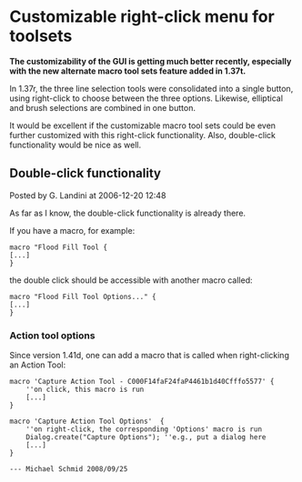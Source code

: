 =  Customizable right-click menu for toolsets =

'''The customizability of the GUI is getting much better recently, especially with the new alternate macro tool sets feature added in 1.37t.'''

In 1.37r, the three line selection tools were consolidated into a single button, using right-click to choose between the three options. Likewise, elliptical and brush selections are combined in one button.

It would be excellent if the customizable macro tool sets could be even further customized with this right-click functionality. Also, double-click functionality would be nice as well.

== Double-click functionality ==

Posted by G. Landini at 2006-12-20 12:48

As far as I know, the double-click functionality is already there.

If you have a macro, for example:
<source>
macro "Flood Fill Tool {
[...]
}
</source>

the double click should be accessible with another macro called:

<source>
macro "Flood Fill Tool Options..." {
[...]
} 
</source>

=== Action tool options ===

Since version 1.41d, one can add a macro that is called when right-clicking an Action Tool:
<source>
macro 'Capture Action Tool - C000F14faF24faP4461b1d40Cfffo5577' {
    ''on click, this macro is run
    [...]
}

macro 'Capture Action Tool Options'  {
    ''on right-click, the corresponding 'Options' macro is run
    Dialog.create("Capture Options"); ''e.g., put a dialog here
    [...]
}
</source>
 --- Michael Schmid 2008/09/25
